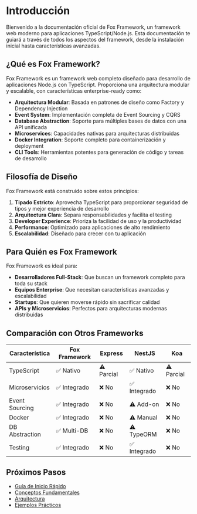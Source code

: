 # Introducción

Bienvenido a la documentación oficial de Fox Framework, un framework web moderno para aplicaciones TypeScript/Node.js. Esta documentación te guiará a través de todos los aspectos del framework, desde la instalación inicial hasta características avanzadas.

## ¿Qué es Fox Framework?

Fox Framework es un framework web completo diseñado para desarrollo de aplicaciones Node.js con TypeScript. Proporciona una arquitectura modular y escalable, con características enterprise-ready como:

- **Arquitectura Modular**: Basada en patrones de diseño como Factory y Dependency Injection
- **Event System**: Implementación completa de Event Sourcing y CQRS
- **Database Abstraction**: Soporte para múltiples bases de datos con una API unificada
- **Microservices**: Capacidades nativas para arquitecturas distribuidas
- **Docker Integration**: Soporte completo para containerización y deployment
- **CLI Tools**: Herramientas potentes para generación de código y tareas de desarrollo

## Filosofía de Diseño

Fox Framework está construido sobre estos principios:

1. **Tipado Estricto**: Aprovecha TypeScript para proporcionar seguridad de tipos y mejor experiencia de desarrollo
2. **Arquitectura Clara**: Separa responsabilidades y facilita el testing
3. **Developer Experience**: Prioriza la facilidad de uso y la productividad
4. **Performance**: Optimizado para aplicaciones de alto rendimiento
5. **Escalabilidad**: Diseñado para crecer con tu aplicación

## Para Quién es Fox Framework

Fox Framework es ideal para:

- **Desarrolladores Full-Stack**: Que buscan un framework completo para toda su stack
- **Equipos Enterprise**: Que necesitan características avanzadas y escalabilidad
- **Startups**: Que quieren moverse rápido sin sacrificar calidad
- **APIs y Microservicios**: Perfectos para arquitecturas modernas distribuidas

## Comparación con Otros Frameworks

| Característica | Fox Framework | Express | NestJS | Koa |
|---------------|--------------|---------|--------|-----|
| TypeScript | ✅ Nativo | ⚠️ Parcial | ✅ Nativo | ⚠️ Parcial |
| Microservicios | ✅ Integrado | ❌ No | ✅ Integrado | ❌ No |
| Event Sourcing | ✅ Integrado | ❌ No | ⚠️ Add-on | ❌ No |
| Docker | ✅ Integrado | ❌ No | ⚠️ Manual | ❌ No |
| DB Abstraction | ✅ Multi-DB | ❌ No | ⚠️ TypeORM | ❌ No |
| Testing | ✅ Integrado | ❌ No | ✅ Integrado | ❌ No |

## Próximos Pasos

- [Guía de Inicio Rápido](/docs/getting-started)
- [Conceptos Fundamentales](/docs/fundamentals)
- [Arquitectura](/docs/architecture)
- [Ejemplos Prácticos](/examples)
